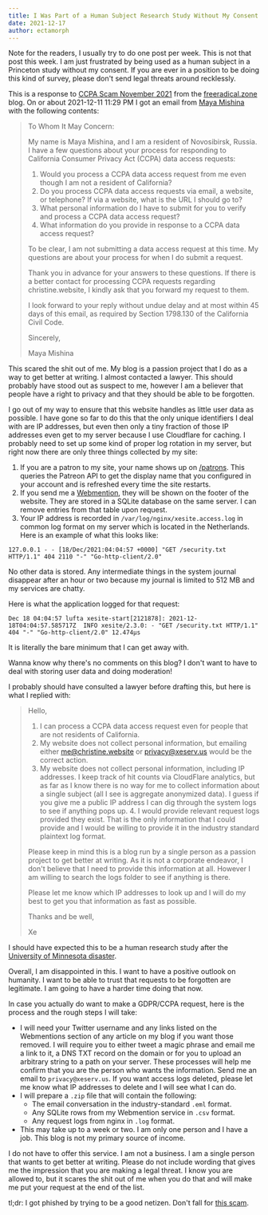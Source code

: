 ```yaml
---
title: I Was Part of a Human Subject Research Study Without My Consent
date: 2021-12-17
author: ectamorph
---
```


<XeblogConv name="Cadey" mood="coffee">
  Note for the readers, I usually try to do one post per week. This is not that
  post this week. I am just frustrated by being used as a human subject in a
  Princeton study without my consent. If you are ever in a position to be doing
  this kind of survey, please don't send legal threats around recklessly.
</XeblogConv>

This is a response to [CCPA Scam November
2021](https://blog.freeradical.zone/post/ccpa-scam-2021-12/) from the
[freeradical.zone](https://blog.freeradical.zone/) blog. On or about 2021-12-11
11:29 PM I got an email from [Maya Mishina](mailto:mayamishina@novatormail.ru)
with the following contents:

> To Whom It May Concern:
>
> My name is Maya Mishina, and I am a resident of Novosibirsk, Russia. I have a
> few questions about your process for responding to California Consumer Privacy
> Act (CCPA) data access requests:
>
> 1. Would you process a CCPA data access request from me even though I am not a
>    resident of California?
> 2. Do you process CCPA data access requests via email, a website, or
>    telephone? If via a website, what is the URL I should go to?
> 3. What personal information do I have to submit for you to verify and process
>    a CCPA data access request?
> 4. What information do you provide in response to a CCPA data access request?
>
> To be clear, I am not submitting a data access request at this time. My
> questions are about your process for when I do submit a request.
>
> Thank you in advance for your answers to these questions. If there is a better
> contact for processing CCPA requests regarding christine.website, I kindly ask
> that you forward my request to them.
>
> I look forward to your reply without undue delay and at most within 45 days of
> this email, as required by Section 1798.130 of the California Civil Code.
>
> Sincerely,
>
> Maya Mishina

This scared the shit out of me. My blog is a passion project that I do as a way
to get better at writing. I almost contacted a lawyer. This should probably have
stood out as suspect to me, however I am a believer that people have a right to
privacy and that they should be able to be forgotten.

I go out of my way to ensure that this website handles as little user data as
possible. I have gone so far to do this that the only unique identifiers I deal
with are IP addresses, but even then only a tiny fraction of those IP addresses
even get to my server because I use Cloudflare for caching. I probably need to
set up some kind of proper log rotation in my server, but right now there are
only three things collected by my site:

1. If you are a patron to my site, your name shows up on [/patrons](/patrons).
   This queries the Patreon API to get the display name that you configured in
   your account and is refreshed every time the site restarts.
2. If you send me a [Webmention](https://en.wikipedia.org/wiki/Webmention), they
   will be shown on the footer of the website. They are stored in a SQLite
   database on the same server. I can remove entries from that table upon
   request.
3. Your IP address is recorded in `/var/log/nginx/xesite.access.log` in common
   log format on my server which is located in the Netherlands. Here is an
   example of what this looks like:

```
127.0.0.1 - - [18/Dec/2021:04:04:57 +0000] "GET /security.txt HTTP/1.1" 404 2110 "-" "Go-http-client/2.0"
```

No other data is stored. Any intermediate things in the system journal disappear
after an hour or two because my journal is limited to 512 MB and my services are
chatty.

Here is what the application logged for that request:

```
Dec 18 04:04:57 lufta xesite-start[2121878]: 2021-12-18T04:04:57.585717Z  INFO xesite/2.3.0: - "GET /security.txt HTTP/1.1" 404 "-" "Go-http-client/2.0" 12.474µs
```

It is literally the bare minimum that I can get away with.

<XeblogConv name="Cadey" mood="coffee">
  Wanna know why there's no comments on this blog? I don't want to have to deal
  with storing user data and doing moderation!
</XeblogConv>

I probably should have consulted a lawyer before drafting this, but here is what
I replied with:

> Hello,
>
> 1. I can process a CCPA data access request even for people that are not
>    residents of California.
> 2. My website does not collect personal information, but emailing either
>    me@christine.website or privacy@xeserv.us would be the correct action.
> 3. My website does not collect personal information, including IP
>    addresses. I keep track of hit counts via CloudFlare analytics, but as
>    far as I know there is no way for me to collect information about a
>    single subject (all I see is aggregate anonymized data). I guess if you
>    give me a public IP address I can dig through the system logs to see if
>    anything pops up. 4. I would provide relevant request logs provided they exist. That is
>    the only information that I could provide and I would be willing to
>    provide it in the industry standard plaintext log format.
>
> Please keep in mind this is a blog run by a single person as a passion
> project to get better at writing. As it is not a corporate endeavor, I
> don't believe that I need to provide this information at all. However I
> am willing to search the logs folder to see if anything is there.
>
> Please let me know which IP addresses to look up and I will do my best
> to get you that information as fast as possible.
>
> Thanks and be well,
>
> Xe

I should have expected this to be a human research study after the [University
of Minnesota
disaster](https://www.theverge.com/2021/4/30/22410164/linux-kernel-university-of-minnesota-banned-open-source).

Overall, I am disappointed in this. I want to have a positive outlook on
humanity. I want to be able to trust that requests to be forgotten are
legitimate. I am going to have a harder time doing that now.

In case you actually do want to make a GDPR/CCPA request, here is the process
and the rough steps I will take:

- I will need your Twitter username and any links listed on the Webmentions
  section of any article on my blog if you want those removed. I will require
  you to either tweet a magic phrase and email me a link to it, a DNS TXT
  record on the domain or for you to upload an arbitrary string to a path on
  your server. These processes will help me confirm that you are the person who
  wants the information. Send me an email to `privacy@xeserv.us`. If you want
  access logs deleted, please let me know what IP addresses to delete and I
  will see what I can do.
- I will prepare a `.zip` file that will contain the following:
  - The email conversation in the industry-standard `.eml` format.
  - Any SQLite rows from my Webmention service in `.csv` format.
  - Any request logs from nginx in `.log` format.
- This may take up to a week or two. I am only one person and I have a job.
  This blog is not my primary source of income.

I do not have to offer this service. I am not a business. I am a single person
that wants to get better at writing. Please do not include wording that gives me
the impression that you are making a legal threat. I know you are allowed to,
but it scares the shit out of me when you do that and will make me put your
request at the end of the list.

tl;dr: I got phished by trying to be a good netizen. Don't fall for [this
scam](https://privacystudy.cs.princeton.edu/).
